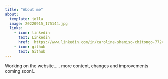 ```yaml
---
title: "About me"
about: 
  template: jolla
  image: 20220915_175144.jpg
  links: 
    - icon: linkedin
      text: Linkedin
      href:  https://www.linkedin.com/in/caroline-shamiso-chitongo-7724381a8/
    - icon: github
      text: Github
---
```


Working on the website..... more content, changes and improvements coming soon!..
